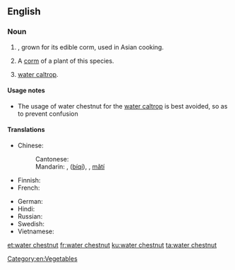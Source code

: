 ==English==
{{rfi}}
{{wikipedia|Eleocharis dulcis}}
{{wikispecies|Eleocharis dulcia}}
===Noun===
{{en-noun|head=[[water]] [[chestnut]]|~}}

# {{context|uncountable|lang=en}} {{taxlink|Eleocharis dulcis|species}}, grown for its edible corm, used in Asian cooking.
# {{context|countable|lang=en}} A [[corm]] of a plant of this species.
# [[water caltrop]].

====Usage notes====
* The usage of water chestnut for the [[water caltrop]] is best avoided, so as to prevent confusion

====Translations====
{{trans-top|Eleocharis dulcis}}
* Chinese:
*: Cantonese: {{t|yue|马蹄|tr=ma5 tai4|sc=Hani}}
*: Mandarin: {{t+|cmn|荸荠|sc=Hans}},{{t|cmn|荸薺|sc=Hant}} ([[bíqí]]), {{t+|cmn|马蹄|sc=Hans}}, {{t+|cmn|馬蹄|sc=Hant}} [[mǎtí]]
* Finnish: {{t|fi|vesikastanja}}
* French: {{t+|fr|châtaigne d'eau chinoise|f}}
{{trans-mid}}
* German: {{t|de|Wasserkastanie|f}}
* Hindi: {{t|hi|सिंघाड़ा|tr=siṅghāṛā|sc=Deva}}
* Russian: {{t|ru|болотница сладкая|f|tr=bolotnitsa sladkaya|sc=Cyrl}}
* Swedish: {{t|sv|vattenkastanj|c}}
* Vietnamese: {{t|vi|năn ngọt}}
{{trans-bottom}}

[[Category:en:Vegetables]]

[[et:water chestnut]]
[[fr:water chestnut]]
[[ku:water chestnut]]
[[ta:water chestnut]]